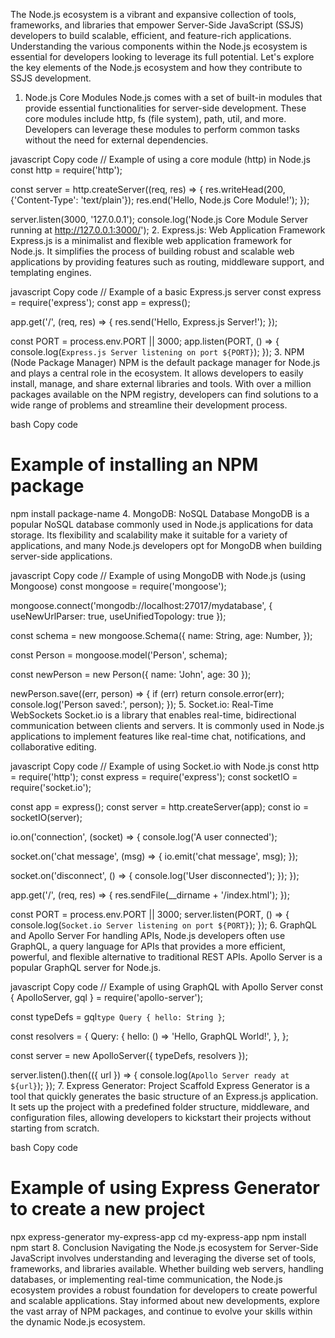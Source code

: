 The Node.js ecosystem is a vibrant and expansive collection of tools, frameworks, and libraries that empower Server-Side JavaScript (SSJS) developers to build scalable, efficient, and feature-rich applications. Understanding the various components within the Node.js ecosystem is essential for developers looking to leverage its full potential. Let's explore the key elements of the Node.js ecosystem and how they contribute to SSJS development.

1. Node.js Core Modules
Node.js comes with a set of built-in modules that provide essential functionalities for server-side development. These core modules include http, fs (file system), path, util, and more. Developers can leverage these modules to perform common tasks without the need for external dependencies.

javascript
Copy code
// Example of using a core module (http) in Node.js
const http = require('http');

const server = http.createServer((req, res) => {
  res.writeHead(200, {'Content-Type': 'text/plain'});
  res.end('Hello, Node.js Core Module!');
});

server.listen(3000, '127.0.0.1');
console.log('Node.js Core Module Server running at http://127.0.0.1:3000/');
2. Express.js: Web Application Framework
Express.js is a minimalist and flexible web application framework for Node.js. It simplifies the process of building robust and scalable web applications by providing features such as routing, middleware support, and templating engines.

javascript
Copy code
// Example of a basic Express.js server
const express = require('express');
const app = express();

app.get('/', (req, res) => {
  res.send('Hello, Express.js Server!');
});

const PORT = process.env.PORT || 3000;
app.listen(PORT, () => {
  console.log(`Express.js Server listening on port ${PORT}`);
});
3. NPM (Node Package Manager)
NPM is the default package manager for Node.js and plays a central role in the ecosystem. It allows developers to easily install, manage, and share external libraries and tools. With over a million packages available on the NPM registry, developers can find solutions to a wide range of problems and streamline their development process.

bash
Copy code
# Example of installing an NPM package
npm install package-name
4. MongoDB: NoSQL Database
MongoDB is a popular NoSQL database commonly used in Node.js applications for data storage. Its flexibility and scalability make it suitable for a variety of applications, and many Node.js developers opt for MongoDB when building server-side applications.

javascript
Copy code
// Example of using MongoDB with Node.js (using Mongoose)
const mongoose = require('mongoose');

mongoose.connect('mongodb://localhost:27017/mydatabase', { useNewUrlParser: true, useUnifiedTopology: true });

const schema = new mongoose.Schema({
  name: String,
  age: Number,
});

const Person = mongoose.model('Person', schema);

const newPerson = new Person({ name: 'John', age: 30 });

newPerson.save((err, person) => {
  if (err) return console.error(err);
  console.log('Person saved:', person);
});
5. Socket.io: Real-Time WebSockets
Socket.io is a library that enables real-time, bidirectional communication between clients and servers. It is commonly used in Node.js applications to implement features like real-time chat, notifications, and collaborative editing.

javascript
Copy code
// Example of using Socket.io with Node.js
const http = require('http');
const express = require('express');
const socketIO = require('socket.io');

const app = express();
const server = http.createServer(app);
const io = socketIO(server);

io.on('connection', (socket) => {
  console.log('A user connected');

  socket.on('chat message', (msg) => {
    io.emit('chat message', msg);
  });

  socket.on('disconnect', () => {
    console.log('User disconnected');
  });
});

app.get('/', (req, res) => {
  res.sendFile(__dirname + '/index.html');
});

const PORT = process.env.PORT || 3000;
server.listen(PORT, () => {
  console.log(`Socket.io Server listening on port ${PORT}`);
});
6. GraphQL and Apollo Server
For handling APIs, Node.js developers often use GraphQL, a query language for APIs that provides a more efficient, powerful, and flexible alternative to traditional REST APIs. Apollo Server is a popular GraphQL server for Node.js.

javascript
Copy code
// Example of using GraphQL with Apollo Server
const { ApolloServer, gql } = require('apollo-server');

const typeDefs = gql`
  type Query {
    hello: String
  }
`;

const resolvers = {
  Query: {
    hello: () => 'Hello, GraphQL World!',
  },
};

const server = new ApolloServer({ typeDefs, resolvers });

server.listen().then(({ url }) => {
  console.log(`Apollo Server ready at ${url}`);
});
7. Express Generator: Project Scaffold
Express Generator is a tool that quickly generates the basic structure of an Express.js application. It sets up the project with a predefined folder structure, middleware, and configuration files, allowing developers to kickstart their projects without starting from scratch.

bash
Copy code
# Example of using Express Generator to create a new project
npx express-generator my-express-app
cd my-express-app
npm install
npm start
8. Conclusion
Navigating the Node.js ecosystem for Server-Side JavaScript involves understanding and leveraging the diverse set of tools, frameworks, and libraries available. Whether building web servers, handling databases, or implementing real-time communication, the Node.js ecosystem provides a robust foundation for developers to create powerful and scalable applications. Stay informed about new developments, explore the vast array of NPM packages, and continue to evolve your skills within the dynamic Node.js ecosystem.





